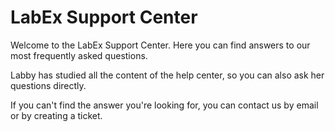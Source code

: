 # LabEx Support Center

Welcome to the LabEx Support Center. Here you can find answers to our most frequently asked questions.

Labby has studied all the content of the help center, so you can also ask her questions directly.

If you can't find the answer you're looking for, you can contact us by email or by creating a ticket.


<Cards>
  <Card title="📝 Post an Feedback" href="https://labex.io/forum" />
  <Card title="💌 Send an Email" href="mailto:info@labex.io" />
</Cards>
